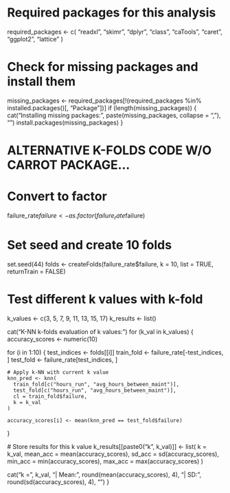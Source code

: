 # Required packages for this analysis
required_packages <- c(
  "readxl",
  "skimr",
  "dplyr",
  "class",
  "caTools",
  "caret",
  "ggplot2",
  "lattice"
)

# Check for missing packages and install them
missing_packages <-
  required_packages[!(required_packages %in% installed.packages()[, "Package"])]
if (length(missing_packages)) {
  cat("Installing missing packages:",
      paste(missing_packages, collapse = ", "), "\n")
  install.packages(missing_packages)
}

# ALTERNATIVE K-FOLDS CODE W/O CARROT PACKAGE...
# Convert to factor 
failure_rate$failure <- as.factor(failure_rate$failure)

# Set seed and create 10 folds
set.seed(44)
folds <- createFolds(failure_rate$failure,
                     k = 10, list = TRUE, returnTrain = FALSE)

# Test different k values with k-fold
k_values <- c(3, 5, 7, 9, 11, 13, 15, 17)
k_results <- list()

cat("K-NN k-folds evaluation of k values:")
for (k_val in k_values) {
  accuracy_scores <- numeric(10)

  for (i in 1:10) {
    test_indices <- folds[[i]]
    train_fold <- failure_rate[-test_indices, ]
    test_fold <- failure_rate[test_indices, ]

    # Apply k-NN with current k value
    knn_pred <- knn(
      train_fold[c("hours_run", "avg_hours_between_maint")],
      test_fold[c("hours_run", "avg_hours_between_maint")],
      cl = train_fold$failure,
      k = k_val
    )

    accuracy_scores[i] <- mean(knn_pred == test_fold$failure)
  }

  # Store results for this k value
  k_results[[paste0("k", k_val)]] <- list(
    k = k_val,
    mean_acc = mean(accuracy_scores),
    sd_acc = sd(accuracy_scores),
    min_acc = min(accuracy_scores),
    max_acc = max(accuracy_scores)
  )

  cat("k =", k_val, "| Mean:", round(mean(accuracy_scores), 4),
      "| SD:", round(sd(accuracy_scores), 4), "\n")
}